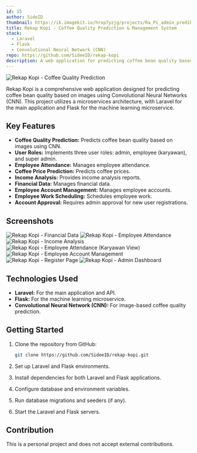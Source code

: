 ```yaml
---
id: 15
author: SideID
thumbnail: https://ik.imagekit.io/hrxp7yzjg/projects/Ra_Pi_admin_prediksikopi.png?updatedAt=1742442501780
title: Rekap Kopi - Coffee Quality Prediction & Management System
stack:
  - Laravel
  - Flask
  - Convolutional Neural Network (CNN)
repo: https://github.com/SideeID/rekap-kopi
description: A web application for predicting coffee bean quality based on images using Convolutional Neural Networks, built with Laravel and Flask microservices architecture.
---
```


<img
  src='https://ik.imagekit.io/hrxp7yzjg/projects/Ra_Pi_admin_prediksikopi.png?updatedAt=1742442501780'
  alt='Rekap Kopi - Coffee Quality Prediction'
  fetchPriority='high'
/>

Rekap Kopi is a comprehensive web application designed for predicting coffee bean quality based on images using Convolutional Neural Networks (CNN). This project utilizes a microservices architecture, with Laravel for the main application and Flask for the machine learning microservice.

## Key Features

- **Coffee Quality Prediction:** Predicts coffee bean quality based on images using CNN.
- **User Roles:** Implements three user roles: admin, employee (karyawan), and super admin.
- **Employee Attendance:** Manages employee attendance.
- **Coffee Price Prediction:** Predicts coffee prices.
- **Income Analysis:** Provides income analysis reports.
- **Financial Data:** Manages financial data.
- **Employee Account Management:** Manages employee accounts.
- **Employee Work Scheduling:** Schedules employee work.
- **Account Approval:** Requires admin approval for new user registrations.

## Screenshots

<img
  src='https://ik.imagekit.io/hrxp7yzjg/projects/Ra_Pi_admin_keuangan.png?updatedAt=1742442502006'
  alt='Rekap Kopi - Financial Data'
/>
<img
  src='https://ik.imagekit.io/hrxp7yzjg/projects/Ra_Pi_admin_absensi.png?updatedAt=1742442502543'
  alt='Rekap Kopi - Employee Attendance'
/>
<img
  src='https://ik.imagekit.io/hrxp7yzjg/projects/Ra_Pi_admin_analisispendapatan.png?updatedAt=1742442502716'
  alt='Rekap Kopi - Income Analysis'
/>
<img
  src='https://ik.imagekit.io/hrxp7yzjg/projects/Ra_Pi_karyawan_absensi.png?updatedAt=1742442504398'
  alt='Rekap Kopi - Employee Attendance (Karyawan View)'
/>
<img
  src='https://ik.imagekit.io/hrxp7yzjg/projects/Ra_Pi_admin_akunkaryawan.png?updatedAt=1742442505056'
  alt='Rekap Kopi - Employee Account Management'
/>
<img
  src='https://ik.imagekit.io/hrxp7yzjg/projects/Ra_Pi_register.png?updatedAt=1742442506080'
  alt='Rekap Kopi - Register Page'
/>
<img src='https://ik.imagekit.io/hrxp7yzjg/projects/Ra_Pi_admin.png?updatedAt=1742442506411' alt='Rekap Kopi - Admin Dashboard' />

## Technologies Used

- **Laravel:** For the main application and API.
- **Flask:** For the machine learning microservice.
- **Convolutional Neural Network (CNN):** For image-based coffee quality prediction.

## Getting Started

1.  Clone the repository from GitHub:

    ```bash
    git clone https://github.com/SideeID/rekap-kopi.git
    ```

2.  Set up Laravel and Flask environments.
3.  Install dependencies for both Laravel and Flask applications.
4.  Configure database and environment variables.
5.  Run database migrations and seeders (if any).
6.  Start the Laravel and Flask servers.

## Contribution

This is a personal project and does not accept external contributions.
